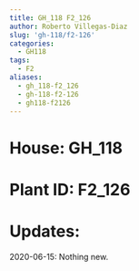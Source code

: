 ```yaml
---
title: GH_118 F2_126
author: Roberto Villegas-Diaz
slug: 'gh-118/f2-126'
categories:
  - GH118
tags:
  - F2
aliases:
  - gh_118-f2_126
  - gh-118-f2-126
  - gh118-f2126
---
```


# **House**: GH_118
# **Plant ID**: F2_126
# **Updates**: 
2020-06-15: Nothing new.
